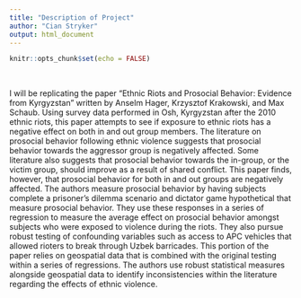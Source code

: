 ```yaml
---
title: "Description of Project"
author: "Cian Stryker"
output: html_document
---
```


```r
knitr::opts_chunk$set(echo = FALSE)
```

<br>

I will be replicating the paper "Ethnic Riots and Prosocial Behavior: Evidence from Kyrgyzstan" written by Anselm Hager, Krzysztof Krakowski, and Max Schaub. Using survey data performed in Osh, Kyrgyzstan after the 2010 ethnic riots, this paper attempts to see if exposure to ethnic riots has a negative effect on both in and out group members. The literature on prosocial behavior following ethnic violence suggests that prosocial behavior towards the aggressor group is negatively affected. Some literature also suggests that prosocial behavior towards the in-group, or the victim group, should improve as a result of shared conflict. This paper finds, however, that prosocial behavior for both in and out groups are negatively affected.  The authors measure prosocial behavior by having subjects complete a prisoner's dilemma scenario and dictator game hypothetical that measure prosocial behavior. They use these responses in a series of regression to measure the average effect on prosocial behavior amongst subjects who were exposed to violence during the riots. They also pursue robust testing of confounding variables such as access to APC vehicles that allowed rioters to break through Uzbek barricades. This portion of the paper relies on geospatial data that is combined with the original testing within a series of regressions. The authors use robust statistical measures alongside geospatial data to identify inconsistencies within the literature regarding the effects of ethnic violence.
